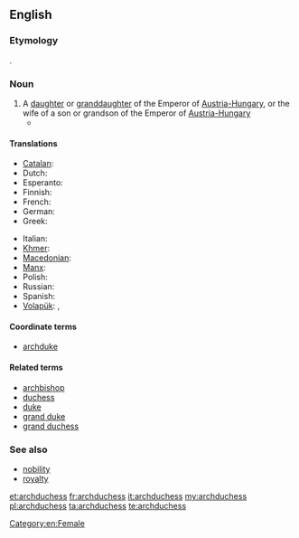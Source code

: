 ==English==

===Etymology===
{{prefix|arch|duchess}}.

===Noun===
{{en-noun|archduchesses}}

# A [[daughter]] or [[granddaughter]] of the Emperor of [[Austria-Hungary]], or the wife of a son or grandson of the Emperor of [[Austria-Hungary]]
#* {{quote-news|year=2007|date=February 25|author=William Shaw|title=We Are Not a Muse|work=New York Times|url=http://www.nytimes.com/2007/02/25/magazine/25stylefrancesca.t.html
|passage=If that weren’t enough, in 1993 she married Karl von Habsburg, otherwise known as Archduke Karl of Austria, Prince Royal of Hungary and Bohemia, and the couple set up home in Salzburg, producing two '''archduchesses''' and an archduke. }}

====Translations====
{{trans-top|daughter or granddaughter of the Emperor of Austria-Hungary}}
* [[Catalan]]: {{t|ca|arxiduquessa|f}}
* Dutch: {{t+|nl|aartshertogin|f}}
* Esperanto: {{t|eo|arkidukino|xs=Esperanto}}
* Finnish: {{t-|fi|arkkiherttuatar}}
* French: {{t+|fr|archiduchesse|f}}
* German: {{t+|de|Erzherzogin|f}}
* Greek: {{t|el|αρχιδούκισσα|f|tr=archidoúkissa|sc=Grek}}
{{trans-mid}}
* Italian: {{t-|it|arciduchessa|f}}
* [[Khmer]]: {{t|km|សម្ដេចព្រះបរមរាជធីតាធិរាជ|sc=Khmr}}
* [[Macedonian]]: {{t|mk|надвојвотка|f|tr=nadvójvotka}}
* [[Manx]]: {{t|gv|ard-ven-ghuic|m}}
* Polish: {{t-|pl|arcyksiężna|f}}
* Russian: {{t|ru|эрцгерцогиня|f|tr=ercg'erzogín'a}}
* Spanish: {{t-|es|archiduquesa|f}}
* [[Volapük]]: {{qualifier|male or female}} {{t|vo|daledük}}, {{qualifier|female}} {{t|vo|jidaledük}}
{{trans-bottom}}

====Coordinate terms====
* [[archduke]]

====Related terms====
* [[archbishop]]
* [[duchess]]
* [[duke]]
* [[grand duke]]
* [[grand duchess]]

===See also===
* [[nobility]]
* [[royalty]]

[[Category:en:Female]]

[[et:archduchess]]
[[fr:archduchess]]
[[it:archduchess]]
[[my:archduchess]]
[[pl:archduchess]]
[[ta:archduchess]]
[[te:archduchess]]